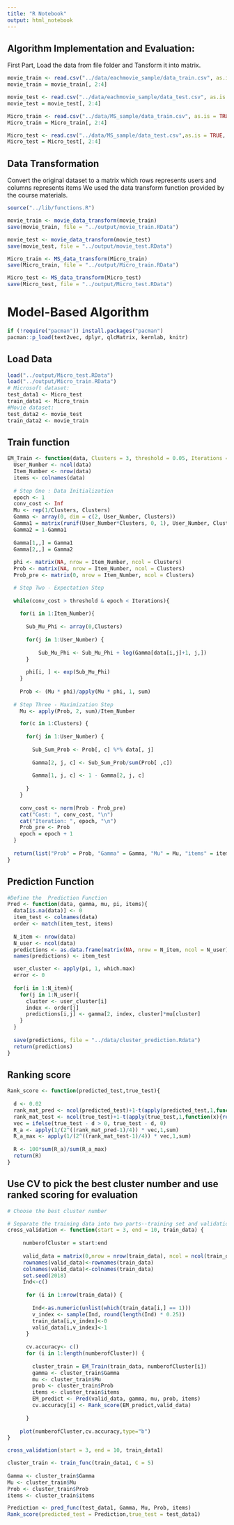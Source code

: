 ```yaml
---
title: "R Notebook"
output: html_notebook
---
```


## Algorithm Implementation and Evaluation:
First Part, Load the data from file folder and Tansform it into matrix.

```r
movie_train <- read.csv("../data/eachmovie_sample/data_train.csv", as.is = TRUE, header = TRUE)
movie_train = movie_train[, 2:4]

movie_test <- read.csv("../data/eachmovie_sample/data_test.csv", as.is = TRUE, header = TRUE)
movie_test = movie_test[, 2:4]

Micro_train <- read.csv("../data/MS_sample/data_train.csv", as.is = TRUE, header = TRUE)
Micro_train = Micro_train[, 2:4]

Micro_test <- read.csv("../data/MS_sample/data_test.csv",as.is = TRUE, header = TRUE)
Micro_test = Micro_test[, 2:4]
```

## Data Transformation
Convert the original dataset to a matrix which rows represents users and columns represents items
We used the data transform function provided by the course materials.

```r
source("../lib/functions.R")

movie_train <- movie_data_transform(movie_train)
save(movie_train, file = "../output/movie_train.RData")

movie_test <- movie_data_transform(movie_test)
save(movie_test, file = "../output/movie_test.RData")

Micro_train <- MS_data_transform(Micro_train)
save(Micro_train, file = "../output/Micro_train.RData")

Micro_test <- MS_data_transform(Micro_test)
save(Micro_test, file = "../output/Micro_test.RData")
```




# Model-Based Algorithm

```r
if (!require("pacman")) install.packages("pacman")
pacman::p_load(text2vec, dplyr, qlcMatrix, kernlab, knitr)

```

## Load Data

```r
load("../output/Micro_test.RData")
load("../output/Micro_train.RData")
# Microsoft dataset:
test_data1 <- Micro_test
train_data1 <- Micro_train
#Movie dataset:
test_data2 <- movie_test
train_data2 <- movie_train

```

## Train function

```r

EM_Train <- function(data, Clusters = 3, threshold = 0.05, Iterations = 200){
  User_Number <- ncol(data)
  Item_Number <- nrow(data)
  items <- colnames(data)
  
  # Step One : Data Initialization
  epoch <- 1 
  conv_cost <- Inf
  Mu <- rep(1/Clusters, Clusters)
  Gamma <- array(0, dim = c(2, User_Number, Clusters))
  Gamma1 = matrix(runif(User_Number*Clusters, 0, 1), User_Number, Clusters)
  Gamma2 = 1-Gamma1
  
  Gamma[1,,] = Gamma1
  Gamma[2,,] = Gamma2
  
  phi <- matrix(NA, nrow = Item_Number, ncol = Clusters)
  Prob <- matrix(NA, nrow = Item_Number, ncol = Clusters)
  Prob_pre <- matrix(0, nrow = Item_Number, ncol = Clusters)

  # Step Two - Expectation Step
  
  while(conv_cost > threshold & epoch < Iterations){
    
    for(i in 1:Item_Number){ 
      
      Sub_Mu_Phi <- array(0,Clusters) 
      
      for(j in 1:User_Number) {
        
          Sub_Mu_Phi <- Sub_Mu_Phi + log(Gamma[data[i,j]+1, j,])
      }
      
      phi[i, ] <- exp(Sub_Mu_Phi)
    }
    
    Prob <- (Mu * phi)/apply(Mu * phi, 1, sum)
    
  # Step Three - Maximization Step
    Mu <- apply(Prob, 2, sum)/Item_Number

    for(c in 1:Clusters) { 
      
      for(j in 1:User_Number) {
        
        Sub_Sum_Prob <- Prob[, c] %*% data[, j]
        
        Gamma[2, j, c] <- Sub_Sum_Prob/sum(Prob[ ,c])
        
        Gamma[1, j, c] <- 1 - Gamma[2, j, c] 
        
      }
    }
    
    conv_cost <- norm(Prob - Prob_pre)
    cat("Cost: ", conv_cost, "\n")
    cat("Iteration: ", epoch, "\n")
    Prob_pre <- Prob
    epoch = epoch + 1
  }
    
  return(list("Prob" = Prob, "Gamma" = Gamma, "Mu" = Mu, "items" = items))
}  
```

## Prediction Function

```r
#Define the  Prediction Function
Pred <- function(data, gamma, mu, pi, items){
  data[is.na(data)] <- 0
  item_test <- colnames(data)
  order <- match(item_test, items)
  
  N_item <- nrow(data)
  N_user <- ncol(data)
  predictions <- as.data.frame(matrix(NA, nrow = N_item, ncol = N_user))
  names(predictions) <- item_test

  user_cluster <- apply(pi, 1, which.max)
  error <- 0
  
  for(i in 1:N_item){
    for(j in 1:N_user){
      cluster <- user_cluster[i]
      index <- order[j]
      predictions[i,j] <- gamma[2, index, cluster]*mu[cluster]
    }
  }
  
  save(predictions, file = "../data/cluster_prediction.Rdata")
  return(predictions)
}
```

## Ranking score

```r
Rank_score <- function(predicted_test,true_test){
  
  d <- 0.02
  rank_mat_pred <- ncol(predicted_test)+1-t(apply(predicted_test,1,function(x){return(rank(x,ties.method = 'first'))}))
  rank_mat_test <- ncol(true_test)+1-t(apply(true_test,1,function(x){return(rank(x,ties.method = 'first'))}))
  vec = ifelse(true_test - d > 0, true_test - d, 0)
  R_a <- apply(1/(2^((rank_mat_pred-1)/4)) * vec,1,sum)
  R_a_max <- apply(1/(2^((rank_mat_test-1)/4)) * vec,1,sum)
  
  R <- 100*sum(R_a)/sum(R_a_max)
  return(R)
}
```

## Use CV to pick the best cluster number and use ranked scoring for evaluation

```r
# Choose the best cluster number

# Separate the training data into two parts--training set and validation set
cross_validation <- function(start = 3, end = 10, train_data) {
  
     numberofCluster = start:end
     
     valid_data = matrix(0,nrow = nrow(train_data), ncol = ncol(train_data))
     rownames(valid_data)<-rownames(train_data)
     colnames(valid_data)<-colnames(train_data)
     set.seed(2018)
     Ind<-c()
     
      for (i in 1:nrow(train_data)) {
        
        Ind<-as.numeric(unlist(which(train_data[i,] == 1)))
        v_index <- sample(Ind, round(length(Ind) * 0.25))
        train_data[i,v_index]<-0
        valid_data[i,v_index]<-1
      }
      
      cv.accuracy<- c()
      for (i in 1:length(numberofCluster)) {
       
        cluster_train = EM_Train(train_data, numberofCluster[i])
        gamma <- cluster_train$Gamma
        mu <- cluster_train$Mu
        prob <- cluster_train$Prob
        items <- cluster_train$items
        EM_predict <- Pred(valid_data, gamma, mu, prob, items)
        cv.accuracy[i] <- Rank_score(EM_predict,valid_data)
        
      }
      
    plot(numberofCluster,cv.accuracy,type="b")
}

cross_validation(start = 3, end = 10, train_data1)
```




```r
cluster_train <- train_func(train_data1, C = 5)
  
Gamma <- cluster_train$Gamma
Mu <- cluster_train$Mu
Prob <- cluster_train$Prob
items <- cluster_train$items

Prediction <- pred_func(test_data1, Gamma, Mu, Prob, items)
Rank_score(predicted_test = Prediction,true_test = test_data1)
```





